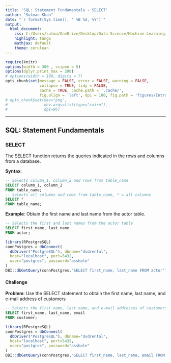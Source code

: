 ---
title: 'SQL: Statement Fundamentals - SELECT'
author: "Sulman Khan"
date: "`r format(Sys.time(), ' %B %d, %Y')`"
output: 
  html_document:
    css: C:/Users/sulma/OneDrive/Desktop/Data Science/Machine Learning/gf_small_touches.css
    highlight: tango
    mathjax: default
    theme: cerulean
---

```{r setup, cache = FALSE, echo = FALSE, message = FALSE, warning = FALSE, tidy = FALSE}
require(knitr)
options(width = 300 , scipen = 5)
options(dplyr.print_max = 200)
# options(width = 100, digits = 7)
opts_chunk$set(message = FALSE, error = FALSE, warning = FALSE, 
               collapse = TRUE, tidy = FALSE,
               cache = TRUE, cache.path = '.cache/', 
               fig.align = 'left', dpi = 100, fig.path = 'figures/Introductiontotextanalytics/')
# opts_chunk$set(dev="png", 
#                dev.args=list(type="cairo"),
#                dpi=96)
```
---

## SQL: Statement Fundamentals

### SELECT

The SELECT function returns the queries indicated in the rows and columns from a database.

**Syntax**: 

```{sql, eval = FALSE}
-- Selects column_1, column_2 and rows from table_name
SELECT column_1, column_2
FROM table_name;
-- Selects all columns and rows from table_name, * = all columns
SELECT *     
FROM table_name;
```


**Example**: Obtain the first name and last name from the actor table.

```{sql, eval = FALSE}
-- Selects the first and last names from the actor table
SELECT first_name, last_name 
FROM actor;
```

```{r, echo=FALSE, message=FALSE}
library(RPostgreSQL)
connPostgres = dbConnect(
  dbDriver("PostgreSQL"), dbname="dvdrental", 
  host="localhost", port=5432, 
  user="postgres", password="asshole"
)
DBI::dbGetQuery(connPostgres,"SELECT first_name, last_name FROM actor")
```

#### Challenge

**Problem**: Use the SELECT statement to obtain the first name, last name, and e-mail address of customers

```{sql, eval = FALSE}
-- Selects the first name, last name, and e-mail addresses of customers
SELECT first_name, last_name, email   
FROM customer;
```

```{r, echo=FALSE, message=FALSE}
library(RPostgreSQL)
connPostgres = dbConnect(
  dbDriver("PostgreSQL"), dbname="dvdrental", 
  host="localhost", port=5432, 
  user="postgres", password="asshole"
)
DBI::dbGetQuery(connPostgres,"SELECT first_name, last_name, email FROM customer")
```

